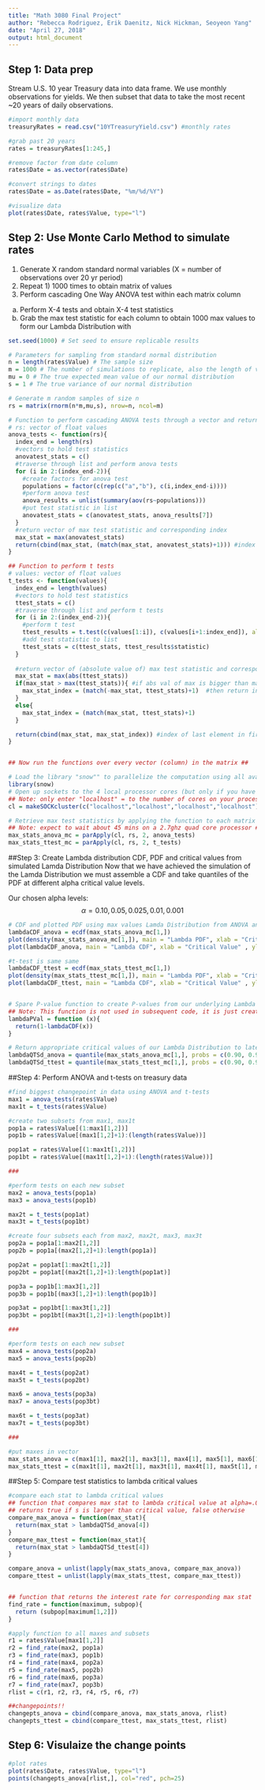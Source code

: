 ---
title: "Math 3080 Final Project"
author: "Rebecca Rodriguez, Erik Daenitz, Nick Hickman, Seoyeon Yang"
date: "April 27, 2018"
output: html_document
---


## Step 1: Data prep
Stream U.S. 10 year Treasury data into data frame. We use monthly observations for yields. We then subset that data to take the most recent ~20 years of daily observations.

```{r, tidy = TRUE}

#import monthly data
treasuryRates = read.csv("10YTreasuryYield.csv") #monthly rates

#grab past 20 years
rates = treasuryRates[1:245,]

#remove factor from date column
rates$Date = as.vector(rates$Date)

#convert strings to dates
rates$Date = as.Date(rates$Date, "%m/%d/%Y")

#visualize data
plot(rates$Date, rates$Value, type="l")
```


## Step 2: Use Monte Carlo Method to simulate rates

1) Generate X random standard normal variables (X = number of observations over 20 yr period)
2) Repeat 1) 1000 times to obtain matrix of values
3) Perform cascading One Way ANOVA test within each matrix column
  a) Perform X-4 tests and obtain X-4 test statistics
  b) Grab the max test statistic for each column to obtain 1000 max values to form our Lambda Distribution with


```{r, tidy = TRUE}
set.seed(1000) # Set seed to ensure replicable results

# Parameters for sampling from standard normal distribution
n = length(rates$Value) # The sample size
m = 1000 # The number of simulations to replicate, also the length of values in our Lambda Distribution
mu = 0 # The true expected mean value of our normal distribution
s = 1 # The true variance of our normal distribution

# Generate m random samples of size n
rs = matrix(rnorm(n*m,mu,s), nrow=n, ncol=m)

# Function to perform cascading ANOVA tests through a vector and return max f statistic
# rs: vector of float values
anova_tests <- function(rs){
  index_end = length(rs)
  #vectors to hold test statistics
  anovatest_stats = c()
  #traverse through list and perform anova tests
  for (i in 2:(index_end-2)){
    #create factors for anova test
    populations = factor(c(rep(c("a","b"), c(i,index_end-i))))
    #perform anova test
    anova_results = unlist(summary(aov(rs~populations)))
    #put test statistic in list
    anovatest_stats = c(anovatest_stats, anova_results[7])
  }
  #return vector of max test statistic and corresponding index
  max_stat = max(anovatest_stats)
  return(cbind(max_stat, (match(max_stat, anovatest_stats)+1))) #index of last element in first population
}

## Function to perform t tests
# values: vector of float values
t_tests <- function(values){
  index_end = length(values)
  #vectors to hold test statistics
  ttest_stats = c()
  #traverse through list and perform t tests
  for (i in 2:(index_end-2)){
    #perform t test
    ttest_results = t.test(c(values[1:i]), c(values[i+1:index_end]), alternative="two.sided", var.equal=TRUE)
    #add test statistic to list
    ttest_stats = c(ttest_stats, ttest_results$statistic)
  }
  
  #return vector of (absolute value of) max test statistic and corresponding index
  max_stat = max(abs(ttest_stats))
  if(max_stat > max(ttest_stats)){ #if abs val of max is bigger than max
    max_stat_index = (match(-max_stat, ttest_stats)+1)  #then return index of neg max
  }
  else{
    max_stat_index = (match(max_stat, ttest_stats)+1)
  }

  return(cbind(max_stat, max_stat_index)) #index of last element in first population
}


## Now run the functions over every vector (column) in the matrix ##

# Load the library "snow"" to parallelize the computation using all available cores of the local machine
library(snow)
# Open up sockets to the 4 local processor cores (but only if you have 4 cores...mwahaha)
## Note: only enter "localhost" = to the number of cores on your processor
cl = makeSOCKcluster(c("localhost","localhost","localhost","localhost"))

# Retrieve max test statistics by applying the function to each matrix vector
## Note: expect to wait about 45 mins on a 2.7ghz quad core processor ##
max_stats_anova_mc = parApply(cl, rs, 2, anova_tests)
max_stats_ttest_mc = parApply(cl, rs, 2, t_tests)

```


##Step 3: Create Lambda distribution CDF, PDF and critical values from simulated Lamda Distribution
Now that we have achieved the simulation of the Lamda Distribution we must assemble a CDF and take quantiles of the PDF at different alpha critical value levels.

Our chosen alpha levels:
$$\alpha=0.10, 0.05, 0.025, 0.01, 0.001$$

```{r, tidy = TRUE}
# CDF and plotted PDF using max values Lamda Distribution from ANOVA and t-tests
lambdaCDF_anova = ecdf(max_stats_anova_mc[1,])
plot(density(max_stats_anova_mc[1,]), main = "Lambda PDF", xlab = "Critical Value" , ylab = "Density of Observations")
plot(lambdaCDF_anova, main = "Lambda CDF", xlab = "Critical Value" , ylab = "Accumulated Area")

#t-test is same same
lambdaCDF_ttest = ecdf(max_stats_ttest_mc[1,])
plot(density(max_stats_ttest_mc[1,]), main = "Lambda PDF", xlab = "Critical Value" , ylab = "Density of Observations")
plot(lambdaCDF_ttest, main = "Lambda CDF", xlab = "Critical Value" , ylab = "Accumulated Area")


# Spare P-value function to create P-values from our underlying Lambda Distribution at any specified critical value
## Note: This function is not used in subsequent code, it is just created to provide quick intuition on associated p-values with any critical value if the user wishes to get a better sense of the distribution areas.
lambdaPVal = function (x){
  return(1-lambdaCDF(x))
} 

# Return appropriate critical values of our Lambda Distribution to later test our F-Statistics on live data against 
lambdaQTSd_anova = quantile(max_stats_anova_mc[1,], probs = c(0.90, 0.95, 0.975, 0.99, 0.999), na.rm = FALSE, names = FALSE, type = 1)
lambdaQTSd_ttest = quantile(max_stats_ttest_mc[1,], probs = c(0.90, 0.95, 0.975, 0.99, 0.999), na.rm = FALSE, names = FALSE, type = 1)

```

##Step 4: Perform ANOVA and t-tests on treasury data

```{r, tidy = TRUE}
#find biggest changepoint in data using ANOVA and t-tests
max1 = anova_tests(rates$Value)
max1t = t_tests(rates$Value)

#create two subsets from max1, max1t
pop1a = rates$Value[(1:max1[1,2])]
pop1b = rates$Value[(max1[1,2]+1):(length(rates$Value))]

pop1at = rates$Value[(1:max1t[1,2])]
pop1bt = rates$Value[(max1t[1,2]+1):(length(rates$Value))]

###

#perform tests on each new subset
max2 = anova_tests(pop1a)
max3 = anova_tests(pop1b)

max2t = t_tests(pop1at)
max3t = t_tests(pop1bt)

#create four subsets each from max2, max2t, max3, max3t
pop2a = pop1a[1:max2[1,2]]
pop2b = pop1a[(max2[1,2]+1):length(pop1a)]

pop2at = pop1at[1:max2t[1,2]]
pop2bt = pop1at[(max2t[1,2]+1):length(pop1at)]

pop3a = pop1b[1:max3[1,2]]
pop3b = pop1b[(max3[1,2]+1):length(pop1b)]

pop3at = pop1bt[1:max3t[1,2]]
pop3bt = pop1bt[(max3t[1,2]+1):length(pop1bt)]

###

#perform tests on each new subset
max4 = anova_tests(pop2a)
max5 = anova_tests(pop2b)

max4t = t_tests(pop2at)
max5t = t_tests(pop2bt)

max6 = anova_tests(pop3a)
max7 = anova_tests(pop3bt)

max6t = t_tests(pop3at)
max7t = t_tests(pop3bt)

###

#put maxes in vector
max_stats_anova = c(max1[1], max2[1], max3[1], max4[1], max5[1], max6[1], max7[1])
max_stats_ttest = c(max1t[1], max2t[1], max3t[1], max4t[1], max5t[1], max6t[1], max7t[1])

```

##Step 5: Compare test statistics to lambda critical values

```{r, tidy = TRUE}
#compare each stat to lambda critical values
## function that compares max stat to lambda critical value at alpha=.05
## returns true if s is larger than critical value, false otherwise
compare_max_anova = function(max_stat){
  return(max_stat > lambdaQTSd_anova[4])
}
compare_max_ttest = function(max_stat){
  return(max_stat > lambdaQTSd_ttest[4])
}

compare_anova = unlist(lapply(max_stats_anova, compare_max_anova))
compare_ttest = unlist(lapply(max_stats_ttest, compare_max_ttest))


## function that returns the interest rate for corresponding max stat
find_rate = function(maximum, subpop){
  return (subpop[maximum[1,2]])
}

#apply function to all maxes and subsets
r1 = rates$Value[max1[1,2]]
r2 = find_rate(max2, pop1a)
r3 = find_rate(max3, pop1b)
r4 = find_rate(max4, pop2a)
r5 = find_rate(max5, pop2b)
r6 = find_rate(max6, pop3a)
r7 = find_rate(max7, pop3b)
rlist = c(r1, r2, r3, r4, r5, r6, r7)

##changepoints!!
changepts_anova = cbind(compare_anova, max_stats_anova, rlist)
changepts_ttest = cbind(compare_ttest, max_stats_ttest, rlist)

```

## Step 6: Visulaize the change points

```{r, tidy = TRUE}

#plot rates
plot(rates$Date, rates$Value, type="l")
points(changepts_anova[rlist,], col="red", pch=25)


```

